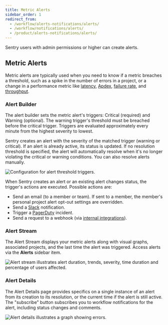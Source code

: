 ```yaml
---
title: Metric Alerts
sidebar_order: 1
redirect_from:
  - /workflow/alerts-notifications/alerts/
  - /workflow/notifications/alerts/
  - /product/alerts-notifications/alerts/
---
```


Sentry users with admin permissions or higher can create alerts.

## Metric Alerts

Metric alerts are typically used when you need to know if a metric breaches a threshold, such as a spike in the number of errors in a project, or a change in a performance metric like [latency](/product/performance/metrics/#latency), [Apdex](/product/performance/metrics/#apdex), [failure rate](/product/performance/metrics/#failure-rate), and [throughput](/product/performance/metrics/#throughput-total-tpm-tps).

### Alert Builder

The alert builder sets the metric alert's triggers: Critical (required) and Warning (optional). The warning trigger's threshold must be breached before the critical trigger. Triggers are evaluated approximately every minute from the highest severity to lowest.

Sentry creates an alert with the severity of the matched trigger (warning or critical). If an alert is already active, its status is updated. If no resolution threshold is specified, the alert will automatically resolve when it's no longer violating the critical or warning conditions. You can also resolve alerts manually.

![Configuration for alert threshold triggers.](alert-trigger-threshold.png)

When Sentry creates an alert or an existing alert changes status, the trigger's actions are executed. Possible actions are:

- Send an email (to a member or team). If sent to a member, the member's personal project alert opt-out settings are overridden.
- Send a [Slack](/product/integrations/slack/) notification.
- Trigger a [PagerDuty](/product/integrations/pagerduty/) incident.
- Send a request to a webhook (via [internal integrations](/product/integrations/integration-platform/#internal-integrations)).

### Alert Stream

The Alert Stream displays your metric alerts along with visual graphs, associated projects, and the last time the alert was triggered. Access alerts via the **Alerts** sidebar item.

![Alert stream illustrates alert duration, trends, severity, time duration and percentage of users affected.](alert-stream2.png)

### Alert Details

The Alert Details page provides specifics on a single instance of an alert from its creation to its resolution, or the current time if the alert is still active. The "subscribe" button subscribes you to workflow notifications for the alert, including status changes and comments.

![Alert details illustrates a graph showing errors.](alert_details.png)
